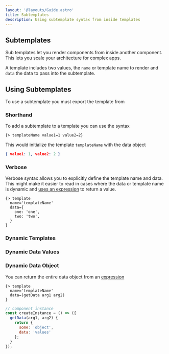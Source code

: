 ```yaml
---
layout: '@layouts/Guide.astro'
title: Subtemplates
description: Using subtemplate syntax from inside templates
---
```


## Subtemplates

Sub templates let you render components from inside another component. This lets you scale your architecture for complex apps.

A template includes two values, the `name` or template name to render and `data` the data to pass into the subtemplate.

## Using Subtemplates

To use a subtemplate you must export the template from

### Shorthand

To add a subtemplate to a template you can use the syntax

```sui
{> templateName value1=1 value2=2}
```

This would initialize the template `templateName` with the data object

```json
{ value1: 1, value2: 2 }
```


### Verbose

Verbose syntax allows you to explicitly define the template name and data. This might make it easier to read in cases where the data or template name is dynamic and [uses an expression](/templates/expressions) to return a value.

```sui
{> template
  name='templateName'
  data={
    one: 'one',
    two: 'two',
  }
}
```

### Dynamic Templates


### Dynamic Data Values


### Dynamic Data Object

You can return the entire data object from an [expression](/templates/expressions)

```sui
{> template
  name='templateName'
  data=(getData arg1 arg2)
}
```

```javascript
// component instance
const createInstance = () => ({
  getData(arg1, arg2) {
    return {
      some: 'object',
      data: 'values'
    };
  }
});
```
